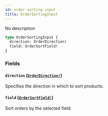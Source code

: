 ```yaml
---
id: order-sorting-input
title: OrderSortingInput
---
```


No description

```graphql
type OrderSortingInput {
  direction: OrderDirection!
  field: OrderSortField!
}
```

### Fields

#### `direction` ([`OrderDirection!`](/developer/api-reference/enums/order-direction.mdx))

Specifies the direction in which to sort products.

#### `field` ([`OrderSortField!`](/developer/api-reference/enums/order-sort-field.mdx))

Sort orders by the selected field.
